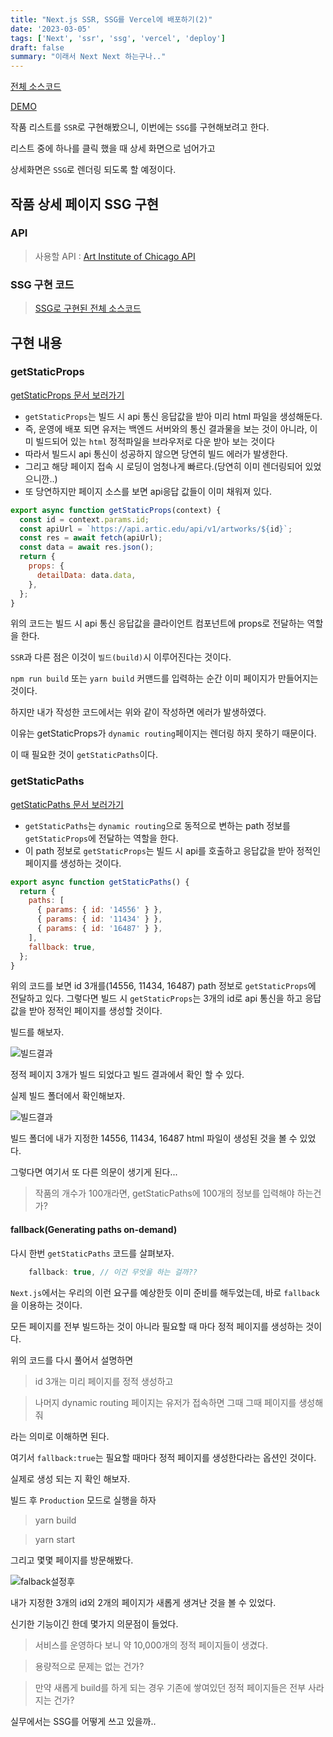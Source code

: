 ```yaml
---
title: "Next.js SSR, SSG를 Vercel에 배포하기(2)"
date: '2023-03-05'
tags: ['Next', 'ssr', 'ssg', 'vercel', 'deploy']
draft: false
summary: "이래서 Next Next 하는구나.."
---
```


[전체 소스코드](https://github.com/nostrss/next-render)

[DEMO](https://next-render-hjuyogs9h-nostrss.vercel.app/)

작품 리스트를 `SSR`로 구현해봤으니, 이번에는 `SSG`를 구현해보려고 한다.

리스트 중에 하나를 클릭 했을 때 상세 화면으로 넘어가고

상세화면은 `SSG`로 렌더링 되도록 할 예정이다.

## 작품 상세 페이지 SSG 구현

### API

> 사용할 API : [Art Institute of Chicago API](https://api.artic.edu/docs/)

### SSG 구현 코드

> [SSG로 구현된 전체 소스코드](https://github.com/nostrss/next-render/blob/main/src/pages/%5Bid%5D/index.jsx)

## 구현 내용

### getStaticProps

[getStaticProps 문서 보러가기](https://nextjs.org/docs/basic-features/data-fetching/get-static-props)

- `getStaticProps`는 빌드 시 api 통신 응답값을 받아 미리 html 파일을 생성해둔다.
- 즉, 운영에 배포 되면 유저는 백엔드 서버와의 통신 결과물을 보는 것이 아니라, 이미 빌드되어 있는 `html` 정적파일을 브라우저로 다운 받아 보는 것이다
- 따라서 빌드시 api 통신이 성공하지 않으면 당연히 빌드 에러가 발생한다.
- 그리고 해당 페이지 접속 시 로딩이 엄청나게 빠르다.(당연히 이미 렌더링되어 있었으니깐..)
- 또 당연하지만 페이지 소스를 보면 api응답 값들이 이미 채워져 있다.

```javascript
export async function getStaticProps(context) {
  const id = context.params.id;
  const apiUrl = `https://api.artic.edu/api/v1/artworks/${id}`;
  const res = await fetch(apiUrl);
  const data = await res.json();
  return {
    props: {
      detailData: data.data,
    },
  };
}
```

위의 코드는 빌드 시 api 통신 응답값을 클라이언트 컴포넌트에 props로 전달하는 역할을 한다.

`SSR`과 다른 점은 이것이 `빌드(build)`시 이루어진다는 것이다.

`npm run build` 또는 `yarn build` 커맨드를 입력하는 순간 이미 페이지가 만들어지는 것이다.

하지만 내가 작성한 코드에서는 위와 같이 작성하면 에러가 발생하였다.

이유는 getStaticProps가 `dynamic routing`페이지는 렌더링 하지 못하기 때문이다.

이 때 필요한 것이 `getStaticPaths`이다.

### getStaticPaths

[getStaticPaths 문서 보러가기](https://nextjs.org/docs/basic-features/data-fetching/get-static-paths)

- `getStaticPaths`는 `dynamic routing`으로 동적으로 변하는 path 정보를 `getStaticProps`에 전달하는 역할을 한다.
- 이 path 정보로 `getStaticProps`는 빌드 시 api를 호출하고 응답값을 받아 정적인 페이지를 생성하는 것이다.

```javascript
export async function getStaticPaths() {
  return {
    paths: [
      { params: { id: '14556' } },
      { params: { id: '11434' } },
      { params: { id: '16487' } },
    ],
    fallback: true,
  };
}
```

위의 코드를 보면 id 3개를(14556, 11434, 16487) path 정보로 `getStaticProps`에 전달하고 있다.
그렇다면 빌드 시 `getStaticProps`는 3개의 id로 api 통신을 하고 응답값을 받아 정적인 페이지를 생성할 것이다.

빌드를 해보자.

![빌드결과](https://user-images.githubusercontent.com/56717167/223434906-0b966c54-52b2-4203-8dce-d04545523d62.png)

정적 페이지 3개가 빌드 되었다고 빌드 결과에서 확인 할 수 있다.

실제 빌드 폴더에서 확인해보자.

![빌드결과](https://user-images.githubusercontent.com/56717167/223431594-d1ab3bdb-9b3d-4e44-b23f-e115ee450e5f.png)

빌드 폴더에 내가 지정한 14556, 11434, 16487 html 파일이 생성된 것을 볼 수 있었다.

그렇다면 여기서 또 다른 의문이 생기게 된다...

> 작품의 개수가 100개라면, getStaticPaths에 100개의 정보를 입력해야 하는건가?

#### fallback(Generating paths on-demand)

다시 한번 `getStaticPaths` 코드를 살펴보자.

```javascript
    fallback: true, // 이건 무엇을 하는 걸까??
```

`Next.js`에서는 우리의 이런 요구를 예상한듯 이미 준비를 해두었는데, 바로 `fallback`을 이용하는 것이다.

모든 페이지를 전부 빌드하는 것이 아니라 필요할 때 마다 정적 페이지를 생성하는 것이다.

위의 코드를 다시 풀어서 설명하면

> id 3개는 미리 페이지를 정적 생성하고

> 나머지 dynamic routing 페이지는 유저가 접속하면 그때 그때 페이지를 생성해줘

라는 의미로 이해하면 된다.

여기서 `fallback:true`는 필요할 때마다 정적 페이지를 생성한다라는 옵션인 것이다.

실제로 생성 되는 지 확인 해보자.

빌드 후 `Production` 모드로 실행을 하자

> yarn build

> yarn start

그리고 몇몇 페이지를 방문해봤다.

![falback설정후](https://user-images.githubusercontent.com/56717167/223436734-fc917c7d-0082-40a5-a5fb-40a0bb9ceba5.png)

내가 지정한 3개의 id외 2개의 페이지가 새롭게 생겨난 것을 볼 수 있었다.

신기한 기능이긴 한데 몇가지 의문점이 들었다.

> 서비스를 운영하다 보니 약 10,000개의 정적 페이지들이 생겼다.

> 용량적으로 문제는 없는 건가?

> 만약 새롭게 build를 하게 되는 경우 기존에 쌓여있던 정적 페이지들은 전부 사라지는 건가?

실무에서는 SSG를 어떻게 쓰고 있을까..
